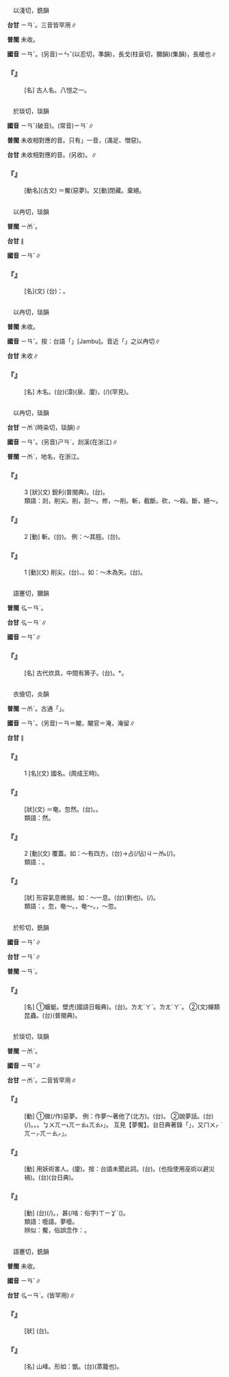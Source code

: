 
=={{ruby|戭|ㄧㄢˇ}}==

　以淺切，銑韻

'''台甘''' <rt>ㄧㄢˋ</rt>{{ruby|。|ㄧㄨˋ}}{{ruby|。|ㄧㄣˋ}}。三音皆罕用∥

'''普閩''' 未收。

'''國音''' <rt>ㄧㄢˇ</rt>。(另音)<rt>ㄧㄣˇ</rt>(以忍切，準韻)，長戈{{ruby|。|ㄓㄨㄢˋ}}(柱袞切，獮韻)(集韻)，長槍也∥

    

==='''『{{ruby|檮|ㄊㄠˊ}}{{ruby|戭|ㄧㄢˇ}}』'''===
: [名] 古人名。八愷之一。
    

=={{ruby|厭|ㄧㄢˇ}}==

　於琰切，琰韻

'''國音''' <rt>ㄧㄢˇ</rt>(破音)。(常音)<rt>ㄧㄢˋ</rt>∥

'''普閩''' 未收相對應的音。只有{{ruby|「|ㄧㆰ˪}}」一音，(滿足、憎惡)。

'''台甘''' 未收相對應的音。(另收){{ruby|(文)|ㄧㆰ}}{{ruby|。|ㄧㆰ˪}}。{{ruby|(語)|ㄧㄚ˪}}{{ruby|。|ㄧㄠ˪}}∥

    

==='''『{{ruby|厭|ㄧㄢˇ}}』'''===
: [動名](古文) ＝魘(惡夢)。又[動]閉藏。棄絕。
    

=={{ruby|琰|ㄧㄢˇ}}==

　以冉切，琰韻

'''普閩''' <rt>ㄧㆰˋ</rt>。

'''台甘''' {{ruby|(文)|ㄧㆰˋ}}∥

'''國音''' <rt>ㄧㄢˇ</rt>∥

    

==='''『{{ruby|琰|ㄧㄢˇ}}{{ruby|圭|ㄍㄨㄟ}}』'''===
: [名](文) (台){{ruby|按|ㄢ˪}}：{{ruby|古|ㄍㆦˋ}}{{ruby|早|ㄗㄚˋ}}{{ruby|一|ㄐㄧㆵ ͘}}{{ruby|種|ㄐㄧㆲˋ}}{{ruby|頂|ㄉㄧㄥˋ}}{{ruby|頭|ㄊㄠˊ}}{{ruby|尖|ㄐㄧㆰ}}{{ruby|尖|ㄐㄧㆰ}}{{ruby|下|ㆤ˫}}{{ruby|面|ㆠㄧㄣ˫}}{{ruby|四|ㄙㄨ˪}}{{ruby|方|ㄏㆲ}}{{ruby|形|ㄏㄧㄥˊ}}{{ruby|丌|ㆤ}}{{ruby|玉|ㆣㄧㆤㆶ ͘}}{{ruby|器|ㄎㄧ˪}}。
    

=={{ruby|棪|ㄧㄢˇ}}==

　以冉切，琰韻

'''普閩''' 未收。

'''國音''' <rt>ㄧㄢˇ</rt>。按：台語「{{ruby|蓮|ㄌㄧㄢˋ}}{{ruby|霧|ㆠㄨ˫}}{{ruby|原|ㆣㄨㄢˊ}}{{ruby|名|ㄇㄧㄚˊ}}」[Jambu]。音近「{{ruby|棪|ㄧㄢˇ}}」之以冉切∥

'''台甘''' 未收∥

    

==='''『{{ruby|棪|ㄧㄢˇ}}』'''===
: [名] 木名。(台){{ruby|果|ㄍㄜˋ}}{{ruby|實|ㄒㄧㆵ ͘}}{{ruby|像|ㄑㄧㆧ˫}}(漳){{ruby|/|ㄑㄧㆫ˫}}(泉、廈){{ruby|柰|ㄋㄞ˫}}，{{ruby|紅|ㄤˊ}}{{ruby|了|ㄌㄧㄠˋ}}{{ruby|著|ㄉㄧㄜㆷ}}(/{{ruby|都|ㄉㄜ˫}}){{ruby|會|ㄨㆤ˫}}{{ruby|/|ㆤ˫}}{{ruby|食|ㄐㄧㄚㆷ ͘}}{{ruby|得|ㄉㄧㆤㆶ}}{{ruby|→|ㄉㄧㆵ}}(罕見)。
    

=={{ruby|剡|ㄧㄢˇ}}==

　以冉切，琰韻

'''台甘''' <rt>ㄧㆰˋ</rt>{{ruby|。|ㄒㄧㆰˋ}}(時染切，琰韻)∥

'''國音''' <rt>ㄧㄢˇ</rt>。(另音)<rt>ㄕㄢˋ</rt>，剡溪(在浙江)∥

'''普閩''' <rt>ㄧㆰˋ</rt>{{ruby|。|ㄒㄧㆰ˫}}，地名，在浙江。

    

==='''『{{ruby|剡|ㄧㄢˇ}}』'''===
:3  [狀](文) 銳利(普閩典)。(台){{ruby|尖|ㄐㄧㆰ}}{{ruby|利|ㄌㄞ˫}}。
:類語：剡，削尖。削，刮～。修，～削。斬，截斷。砍，～殺。斷，絕～。
:
    

==='''『{{ruby|剡|ㄧㄢˇ}}』'''===
:2  [動] 斬。(台){{ruby|斬|ㄗㆰˋ}}{{ruby|/|ㄗㆰ˫}}{{ruby|斷|ㄉㆭ˫}}。 例：～其脛。(台){{ruby|毆|ㄧㄜˋ}}{{ruby|/|ㆦˋ}}{{ruby|折|ㄐㄧㆷ ͘}}{{ruby|骹|ㄎㄚ}}{{ruby|骨|ㄍㄨㆵ}}。
    

==='''『{{ruby|剡|ㄧㄢˇ}}』'''===
:1  [動](文) 削尖。(台){{ruby|削|ㄒㄧㄚㆷ}}{{ruby|尖|ㄐㄧㆰ}}、{{ruby|修|ㄒㄧㄨ}}{{ruby|尖|ㄐㄧㆰ}}。如：～木為矢。(台){{ruby|修|ㄒㄧㄨ}}{{ruby|削|ㄒㄧㄚㆷ}}{{ruby|竹|ㄉㄧㆤㆶ}}{{ruby|木|ㆠㆦㆶ ͘}}{{ruby|做|ㄗㄨㆤ˪}}{{ruby|/|ㄗㄜ˪}}{{ruby|箭|ㄐㆪ˪}}。
    

=={{ruby|甗|ㄧㄢˇ}}==

　語蹇切，獮韻

'''普閩''' <rt>ㆣㄧㄢˋ</rt>。

'''台甘''' <rt>ㆣㄧㄢˋ</rt>{{ruby|。|ㄏㄧㄢ˪}}∥

'''國音''' <rt>ㄧㄢˇ</rt>∥

    

==='''『{{ruby|甗|ㄧㄢˇ}}』'''===
: [名] 古代炊具，中間有箅子。(台){{ruby|有|ㄨ˫}}{{ruby|箅|ㄆㄧ}}{{ruby|仔|ㄚ}}{{ruby|丌|ㆤ}}{{ruby|鼎|ㄉㄧㆩˋ}}。{{ruby|甑|ㄗㄢˊ}}*{{ruby|/|ㄐㄧㄥ}}{{ruby|/|ㄐㄧㄥ˫}}{{ruby|類|ㄌㄨㄧ˫}}。
    

=={{ruby|奄|ㄧㄢˇ}}==

　衣儉切，炎韻

'''普閩''' <rt>ㄧㆰˋ</rt>。古通「{{ruby|閹|ㄧㆰ}}」。

'''國音''' <rt>ㄧㄢˇ</rt>。(另音)<rt>ㄧㄢ</rt>＝閹，閹官＝淹，淹留∥

'''台甘''' {{ruby|(文)|ㄧㆰˋ}}{{ruby|。|ㄧㆰ}}∥

    

==='''『{{ruby|奄|ㄧㄢˇ}}』'''===
:1  [名](文) 國名。(周成王時)。
    

==='''『{{ruby|奄|ㄧㄢˇ}}{{ruby|忽|ㄏㄨ}}』'''===
: [狀](文) ＝奄{{ruby|欻|ㄏㄨ}}。忽然。(台){{ruby|忽|ㄏㄨㆵ}}{{ruby|然|ㆢㄧㄢˊ}}{{ruby|/|ㄌㄧㄢˊ}}{{ruby|間|ㄍㄢ}}。{{ruby|突|ㄉㄨㆵ ͘}}{{ruby|然|ㆢㄧㄢˊ}}{{ruby|/|ㄌㄧㄢˊ}}{{ruby|間|ㄍㄢ}}。
:類語：{{ruby|倏|ㄕㄨˋ}}然。
:
    

==='''『{{ruby|奄|ㄧㄢˇ}}』'''===
:2  [動](文) 覆蓋。如：～有四方。(台){{ruby|掩|ㆰ}}{{ruby|蓋|ㄎㆰ˪}}→占(/佔)<rt>ㄐㄧㆰ˪</rt>{{ruby|有|ㄧㄨˋ}}(/{{ruby|擁|ㄧㆲˋ}}{{ruby|有|ㄧㄨˋ}}){{ruby|四|ㄙㄨ˪}}{{ruby|方|ㄏㆲ}}{{ruby|丌|ㆤ}}{{ruby|地|ㄉㄨㆤ˫}}{{ruby|/|ㄉㆤ˫}}{{ruby|面|ㆠㄧㄣ˫}}。
:類語：{{ruby|弇|ㄧㄢˇ}}。
:
    

==='''『{{ruby|奄|ㄧㄢˇ}}{{ruby|奄|ㄧㄢˇ}}』'''===
: [狀] 形容氣息微弱。如：～一息。(台){{ruby|偆|ㄘㄨㄣ}}(剩也)。{{ruby|偆|ㄘㄨㄣ}}{{ruby|一|ㄐㄧㆵ ͘}}{{ruby|個|ㆤˊ}}{{ruby|氣|ㄎㄨㄧ˪}}{{ruby|息|ㄒㄧㆷ}}(/{{ruby|絲|ㄒㄧ}}){{ruby|仔|ㄚ}}。
:類語：{{ruby|奄|ㄧㄢˇ}}。忽，奄～。{{ruby|欻|ㄏㄨ}}，奄～。{{ruby|倏|ㄕㄨˋ}}，～忽。
:
    

=={{ruby|蝘|ㄧㄢˇ}}==

　於殄切，銑韻

'''國音''' <rt>ㄧㄢˇ</rt>∥

'''台甘''' <rt>ㄧㄢˋ</rt>∥

'''普閩''' <rt>ㄧㄢˋ</rt>。

    

==='''『{{ruby|蝘|ㄧㄢˇ}}』'''===
: [名] ①蝘蜓。壁虎(國語日報典)。(台){{ruby|<mark>&#xffcd2;</mark>|ㄒㄧㄢ˫}}{{ruby|蟲|ㄊㄤˊ}}。{{ruby|→|ㄒㄧㄢ˫}}<rt>ㄌㄤˊ</rt><rt>ㄚˋ</rt>。{{ruby|→|ㄒㄧㄣ˫}}<rt>ㄌㄤˊ</rt><rt>ㄚˋ</rt>。 ②(文)蟬類昆蟲。(台){{ruby|<mark>&#xf904c;</mark>|ㆰ}}{{ruby|蜅|ㄅㆦ}}{{ruby|蠐|ㄗㆤˊ}}{{ruby|之|ㄐㄧ}}{{ruby|類|ㄌㄨㄧ˫}}(普閩典)。
    

=={{ruby|魘|ㄧㄢˇ}}==

　於琰切，琰韻

'''普閩''' <rt>ㄧㆰˋ</rt>。

'''國音''' <rt>ㄧㄢˇ</rt>∥

'''台甘''' <rt>ㄧㆰˋ</rt>{{ruby|。|ㄧㄚㆴ}}。二音皆罕用∥

    

==='''『{{ruby|魘|ㄧㄢˇ}}』'''===
: [動] ①做(/作)惡夢。 例：作夢～著他了(北方)。(台){{ruby|眠|ㆠㄧㄣˊ}}{{ruby|夢|ㆠㄤ˫}}{{ruby|付|ㄏㆦ˫}}{{ruby|醜|ㆠㄞˋ}}{{ruby|鬼|ㄍㄨㄧˋ}}{{ruby|仔|ㄚ}}{{ruby|壓|ㄉㆤㆷ}}{{ruby|/|ㆢㄧㆷ ͘}}{{ruby|咧|ㄌㆤ˪}}。 ②說夢話。(台){{ruby|陷|ㄏㆰ˫}}{{ruby|眠|ㆠㄧㄣˊ}}(/{{ruby|酣|ㄏㆰ}}{{ruby|眠|ㆠㄧㄣˊ}})。{{ruby|台|ㄉㄞˊ}}{{ruby|俗|ㄒㄧㆦㆶ ͘}}{{ruby|諺|ㆣㄢ˫}}。{{ruby|陷|ㄏㆰ˫}}{{ruby|眠|ㆠㄧㄣˊ}}{{ruby|扑|ㄆㄚㆷ}}{{ruby|七|ㄑㄧㆵ}}{{ruby|柝|ㄎㆦㆶ}}。{{ruby|「|ㆣㄧ˫}}<rt>ㆠㄨ</rt><rt>ㄫㄧ˪</rt><rt>ㄫㄧㄠ˪</rt>{{ruby|/|ㄫㄠ˫}}<rt>ㄫㄠ˫</rt>{{ruby|念|ㄌㄧㆰ˫}}」。 互見【夢魘】。台日典著錄「{{ruby|囈|ㄫㄧㆷ}}{{ruby|吻|ㆠㄨㆷ ͘}}{{ruby|囈|ㄫㄧㆷ}}{{ruby|狺|ㄫㄧㄠㆷ ͘}}」，又{{ruby|「|ㄫㄧㆷ ͘}}<rt>ㄇㄨㆷ ͘</rt><rt>ㄫㄧㆷ</rt><rt>ㄫㄧㄠㆷ</rt>」。
    

==='''『{{ruby|魘|ㄧㄢˇ}}{{ruby|魅|ㄇㄟˋ}}』'''===
: [動] 用妖術害人。(廈){{ruby|誆|ㄍㆲ˫}}{{ruby|頭|ㄊㄠˊ}}。按：台語未聞此詞。(台){{ruby|做|ㄗㄨㆤ˪}}{{ruby|/|ㄗㄜ˪}}{{ruby|<mark>&#xf9dd8;</mark>|ㄎㄧㄜ˪}}。(也指使用巫術以避災禍)。(台){{ruby|譴|ㄎㄧㄢ˪}}{{ruby|爽|ㄙㆭˋ}}(台日典)。
    

==='''『{{ruby|夢|ㄇㄥˋ}}{{ruby|魘|ㄧㄢˇ}}』'''===
: [動] (台){{ruby|陷|ㄏㆰ˫}}{{ruby|眠|ㆠㄧㄢˊ}}(/{{ruby|做|ㄗㄨㆤ˪}}{{ruby|/|ㄗㄜ˪}}{{ruby|惡|ㆦ˪}}{{ruby|夢|ㆠㄤ˫}})。{{ruby|烏|ㆦ}}{{ruby|白|ㄅㆤㆷ ͘}}{{ruby|念|ㄌㄧㆰ˫}}，{{ruby|或|ㄧㄚㆷ ͘}}{{ruby|是|ㄒㄧ˫}}{{ruby|夢|ㆠㄤ˫}}{{ruby|中|ㄉㄧㆲ}}{{ruby|感|ㄍㆰˋ}}{{ruby|覺|ㄍㄚㆶ}}{{ruby|付|ㄏㆦ˫}}甚(/啥：俗字)<rt>ㄒㄧㆩˋ</rt>{{ruby|/|ㄒㄧㄚˋ}}{{ruby|/|ㄙㆩˋ}}{{ruby|物|ㄇㄧㆷ ͘}}{{ruby|仔|ㄚ}}{{ruby|物|ㄇㆭㆷ ͘}}{{ruby|/|ㄇㄧㆷ ͘}}{{ruby|件|ㄍㄧㆩ˫}}({{ruby|傳|ㄊㄨㄢˊ}}{{ruby|說|ㄙㄨㄚㆵ}}{{ruby|是|ㄒㄧ˫}}{{ruby|醜|ㆠㄞˋ}}{{ruby|鬼|ㄍㄨㄧˋ}}){{ruby|壓|ㄉㆤㆷ}}{{ruby|住|ㄉㄧㄠˊ}}{{ruby|咧|ㄌㆤ˪}}。
:類語：囈語。夢囈。
:
:辨似：魘，俗誤念作：{{ruby|<mark>&#xf9dd9;</mark>|ㄧㄝˋ}}。
:
    

=={{ruby|巘|ㄧㄢˇ}}==

　語蹇切，銑韻

'''普閩''' 未收。

'''國音''' <rt>ㄧㄢˇ</rt>∥

'''台甘''' <rt>ㆣㄧㄢˋ</rt>{{ruby|。|ㆣㄧㄢˊ}}{{ruby|。|ㄏㄧㄢ˪}}。(皆罕用)∥

    

==='''『{{ruby|巘|ㄧㄢˇ}}{{ruby|巘|ㄧㄢˇ}}』'''===
: [狀] (台){{ruby|山|ㄙㄨㆩ}}{{ruby|高|ㄍㄨㄢˊ}}{{ruby|大|ㄉㄨㄚ˫}}{{ruby|而|ㆢㄧˊ}}{{ruby|/|ㄌㄧˊ}}{{ruby|險|ㄏㄧㆰˋ}}{{ruby|峻|ㄗㄨㄣ}}{{ruby|丌|ㆤ}}{{ruby|款|ㄎㄨㄢˋ}}。
    

==='''『{{ruby|巘|ㄧㄢˇ}}』'''===
: [名] 山峰。形如：甑。(台){{ruby|形|ㄏㄧㄥˊ}}{{ruby|體|ㄊㆤˋ}}{{ruby|像|ㄑㄧㆧ˫}}{{ruby|/|ㄑㄧㆫ˫}}{{ruby|籠|ㄌㄤˊ}}{{ruby|床|ㄙㆭˊ}}(蒸籠也){{ruby|丌|ㆤ}}{{ruby|山|ㄙㄨㆩ}}。
    

